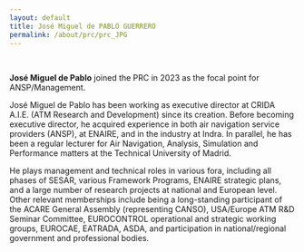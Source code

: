 ```yaml
---
layout: default
title: José Miguel de PABLO GUERRERO
permalink: /about/prc/prc_JPG
---
```


<br>

**José Miguel de Pablo** joined the PRC in 2023 as the focal point for ANSP/Management.

José Miguel de Pablo has been working as executive director at CRIDA A.I.E. (ATM Research and Development) since its creation. Before becoming executive director, he acquired experience in both air navigation service providers (ANSP), at ENAIRE, and in the industry at Indra. In parallel, he has been a regular lecturer for Air Navigation, Analysis, Simulation and Performance matters at the Technical University of Madrid.

He plays management and technical roles in various fora, including all phases of SESAR, various Framework Programs, ENAIRE strategic plans, and a large number of research projects at national and European level. Other relevant memberships include being a long-standing participant of the ACARE General Assembly (representing CANSO), USA/Europe ATM R&D Seminar Committee, EUROCONTROL operational and strategic working groups, EUROCAE, EATRADA, ASDA, and participation in national/regional government and professional bodies.